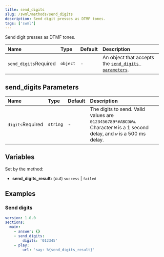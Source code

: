 ```yaml
---
title: send_digits
slug: /swml/methods/send_digits
description: Send digit presses as DTMF tones.
tags: ['swml']
---
```


Send digit presses as DTMF tones.

| Name                                                        | Type     | Default | Description                                                                     |
|:------------------------------------------------------------|:---------|:--------|:--------------------------------------------------------------------------------|
| `send_digits`<span className="required-arg">Required</span> | `object` | -       | An object that accepts the [`send_digits parameters`](#send_digits-parameters). |

## **send_digits Parameters**

| Name                                                   | Type     | Default | Description                                                                                                              |
|:-------------------------------------------------------|:---------|:--------|:-------------------------------------------------------------------------------------------------------------------------|
| `digits`<span className="required-arg">Required</span> | `string` | -       | The digits to send. Valid values are `0123456789*#ABCDWw`. Character `W` is a 1 second delay, and `w` is a 500 ms delay. |

## **Variables**

Set by the method:

- **send_digits_result:** (out) `success` | `failed`

## **Examples**

### Send digits

```yaml andJson
version: 1.0.0
sections:
  main:
    - answer: {}
    - send_digits:
        digits: '012345'
    - play:
        url: 'say: %{send_digits_result}'
```
